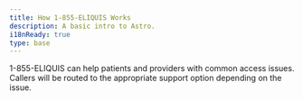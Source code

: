 ```yaml
---
title: How 1-855-ELIQUIS Works
description: A basic intro to Astro.
i18nReady: true
type: base
---
```


<Progresstracker client:visible />

1-855-ELIQUIS can help patients and providers with common access issues. Callers will be routed to the appropriate support option depending on the issue.

<PhoneInfographic />

<Checkbox 
	client:visible 
	pageIndex={2} 
	navLock="true" 
	labelText="I understand how 1-855-ELIQUIS works, what's next." 
/>